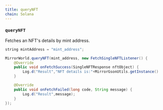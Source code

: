 ```yaml
---
title: queryNFT
chain: Solana
---
```


### `queryNFT`

Fetches an NFT's details by mint address.

```java
string mintAddress = "mint_address";

MirrorWorld.queryNFT(mint_address, new FetchSingleNFTListener() {
    @Override
    public void onFetchSuccess(SingleNFTResponse nftObject) {
        Log.d("Result","NFT details is:"+MirrorGsonUtils.getInstance().toJson(nftObject));
    }

    @Override
    public void onFetchFailed(long code, String message) {
        Log.d("Result",message);
    }
});

```
